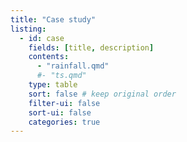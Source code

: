 ```yaml
---
title: "Case study"
listing:
  - id: case
    fields: [title, description]
    contents: 
      - "rainfall.qmd"
      #- "ts.qmd"
    type: table
    sort: false # keep original order
    filter-ui: false
    sort-ui: false
    categories: true
---
```




::: {#case}
:::

